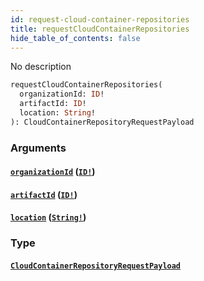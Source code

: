```yaml
---
id: request-cloud-container-repositories
title: requestCloudContainerRepositories
hide_table_of_contents: false
---
```



No description

```graphql
requestCloudContainerRepositories(
  organizationId: ID!
  artifactId: ID!
  location: String!
): CloudContainerRepositoryRequestPayload
```


### Arguments

#### [`organizationId`](#) ([`ID!`](/swapi/scalars/id))




#### [`artifactId`](#) ([`ID!`](/swapi/scalars/id))




#### [`location`](#) ([`String!`](/swapi/scalars/string))




### Type

#### [`CloudContainerRepositoryRequestPayload`](/swapi/objects/cloud-container-repository-request-payload)
